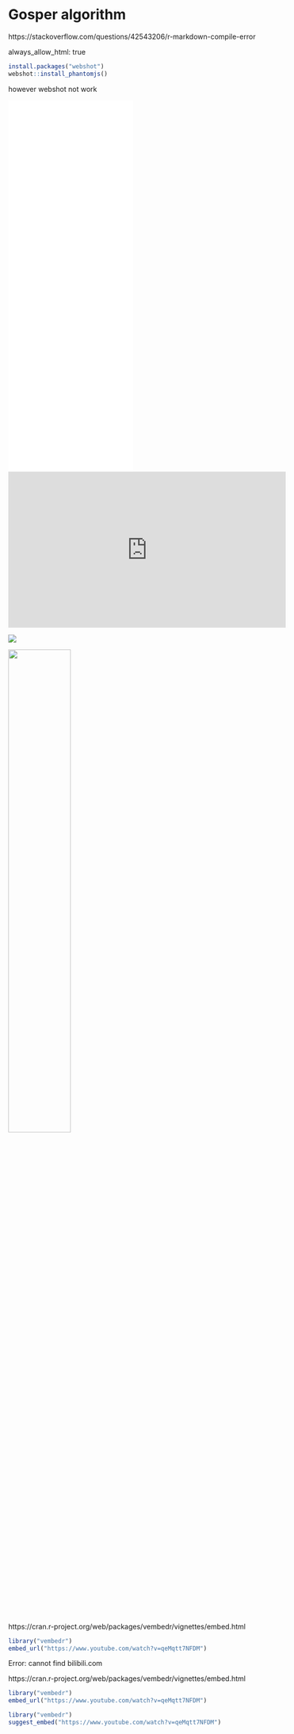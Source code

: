# Gosper algorithm

https://stackoverflow.com/questions/42543206/r-markdown-compile-error

always_allow_html: true

```r
install.packages("webshot")
webshot::install_phantomjs()
```

however webshot not work

::: {show-in="html"}

<iframe src="//player.bilibili.com/player.html?bvid=BV1ZX4y1o7EB" scrolling="no" border="0" frameborder="no" framespacing="0" allowfullscreen="true" style="width:50%"> </iframe>

<iframe src="//player.bilibili.com/player.html?bvid=BV1ZX4y1o7EB&high_quality=1&autoplay=false" scrolling="no" border="0" frameborder="no" framespacing="0" allowfullscreen="true" style="width:50%; height:600px"> </iframe>

<iframe width="560" height="315" src="https://www.youtube.com/embed/qeMqtt7NFDM" frameborder="0" allowfullscreen></iframe>

![](https://www.youtube.com/watch?v=qeMqtt7NFDM)

![](https://www.youtube.com/watch?v=qeMqtt7NFDM){width='50%'}

https://cran.r-project.org/web/packages/vembedr/vignettes/embed.html
```r
library("vembedr")
embed_url("https://www.youtube.com/watch?v=qeMqtt7NFDM")
```

:::

Error: cannot find bilibili.com
<!-- ```{r, echo=FALSE}
library("vembedr")
embed_url("https://www.bilibili.com/video/BV1ZX4y1o7EB")
``` -->

https://cran.r-project.org/web/packages/vembedr/vignettes/embed.html

```r
library("vembedr")
embed_url("https://www.youtube.com/watch?v=qeMqtt7NFDM")
```

```r
library("vembedr")
suggest_embed("https://www.youtube.com/watch?v=qeMqtt7NFDM")
```